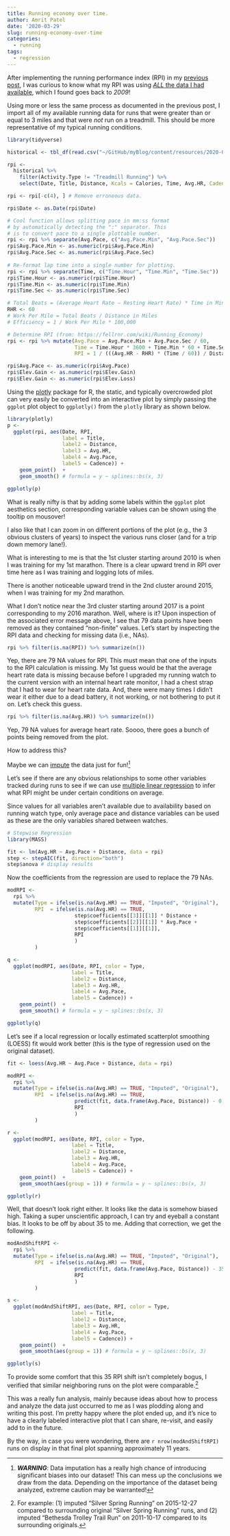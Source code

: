 ```yaml
---
title: Running economy over time.
author: Amrit Patel
date: '2020-03-29'
slug: running-economy-over-time
categories:
  - running
tags:
  - regression
---
```


After implementing the running performance index (RPI) in my [previous post](https://amritpatel.rbind.io/2020/03/27/100-lap-challenge/), I was curious to know what my RPI was using [*ALL* the data I had available](https://docs.google.com/spreadsheets/d/1SwHuRvKulaGl13F2ahc6eFFYBWguhsL7kgZT-41MeoA/edit#gid=1295392789), which I found goes back to *2009*! 

Using more or less the same process as documented in the previous post, I import all of my available running data for runs that were greater than or equal to 3 miles and that were *not* run on a treadmill. This should be more representative of my typical running conditions. 

```r
library(tidyverse)

historical <- tbl_df(read.csv("~/GitHub/myBlog/content/resources/2020-03-29-running-economy-over-time/Vadhana Running - Historical Full.csv", stringsAsFactors = F))

rpi <- 
  historical %>%
    filter(Activity.Type != "Treadmill Running") %>%
    select(Date, Title, Distance, Kcals = Calories, Time, Avg.HR, Cadence = Avg.Run.Cadence, Avg.Pace, Elev.Gain, Elev.Loss, Temp = Min.Temp)

rpi <- rpi[-c(4), ] # Remove erroneous data.

rpi$Date <- as.Date(rpi$Date)

# Cool function allows splitting pace in mm:ss format
# by automatically detecting the ":" separator. This
# is to convert pace to a single plottable number.
rpi <- rpi %>% separate(Avg.Pace, c("Avg.Pace.Min", "Avg.Pace.Sec"))
rpi$Avg.Pace.Min <- as.numeric(rpi$Avg.Pace.Min)
rpi$Avg.Pace.Sec <- as.numeric(rpi$Avg.Pace.Sec)
  
# Re-format lap time into a single number for plotting.
rpi <- rpi %>% separate(Time, c("Time.Hour", "Time.Min", "Time.Sec"))
rpi$Time.Hour <- as.numeric(rpi$Time.Hour)
rpi$Time.Min <- as.numeric(rpi$Time.Min)
rpi$Time.Sec <- as.numeric(rpi$Time.Sec)

# Total Beats = (Average Heart Rate – Resting Heart Rate) * Time in Minutes
RHR <- 60
# Work Per Mile = Total Beats / Distance in Miles
# Efficiency = 1 / Work Per Mile * 100,000

# Determine RPI (from: https://fellrnr.com/wiki/Running_Economy)
rpi <- rpi %>% mutate(Avg.Pace = Avg.Pace.Min + Avg.Pace.Sec / 60,
                      Time = Time.Hour * 3600 + Time.Min * 60 + Time.Sec,
                      RPI = 1 / (((Avg.HR - RHR) * (Time / 60)) / Distance) * 100000)

rpi$Avg.Pace <- as.numeric(rpi$Avg.Pace)
rpi$Elev.Gain <- as.numeric(rpi$Elev.Gain)
rpi$Elev.Gain <- as.numeric(rpi$Elev.Loss)
```

Using the [plotly](https://plotly-r.com/index.html) package for R, the static, and typically overcrowded plot can very easily be converted into an interactive plot by simply passing the `ggplot` plot object to `ggplotly()` from the `plotly` library as shown below. 

```r
library(plotly)
p <- 
  ggplot(rpi, aes(Date, RPI,
                  label = Title,
                  label2 = Distance,
                  label3 = Avg.HR,
                  label4 = Avg.Pace,
                  label5 = Cadence)) +
    geom_point()  +
    geom_smooth() # formula = y ~ splines::bs(x, 3)

ggplotly(p)
```

What is really nifty is that by adding some labels within the `ggplot` plot aesthetics section, corresponding variable values can be shown using the tooltip on mousover!

I also like that I can zoom in on different portions of the plot (e.g., the 3 obvious clusters of years) to inspect the various runs closer (and for a trip down memory lane!).

What is interesting to me is that the 1st cluster starting around 2010 is when I was training for my 1st marathon. There is a clear upward trend in RPI over time here as I was training and logging lots of miles.

There is another noticeable upward trend in the 2nd cluster around 2015, when I was training for my 2nd marathon.

What I don't notice near the 3rd cluster starting around 2017 is a point corresponding to my 2016 marathon. Well, where is it? Upon inspection of the associated error message above, I see that 79 data points have been removed as they contained "non-finite" values. Let's start by inspecting the RPI data and checking for missing data (i.e., NAs).

```r
rpi %>% filter(is.na(RPI)) %>% summarize(n())
```

Yep, there are 79 NA values for RPI. This must mean that one of the inputs to the RPI calculation is missing. My 1st guess would be that the average heart rate data is missing because before I upgraded my running watch to the current version with an internal heart rate monitor, I had a chest strap that I had to wear for heart rate data. And, there were many times I didn't wear it either due to a dead battery, it not working, or not bothering to put it on. Let's check this guess.

```r
rpi %>% filter(is.na(Avg.HR)) %>% summarize(n())
```

Yep, 79 NA values for average heart rate. Soooo, there goes a bunch of points being removed from the plot.

How to address this?

Maybe we can [impute](https://www.wikiwand.com/en/Imputation_(statistics)) the data just for fun![^1]

[^1]: ***WARNING***: Data imputation has a really high chance of introducing significant biases into our dataset! This can mess up the conclusions we draw from the data. Depending on the importance of the dataset being analyzed, extreme caution may be warranted!

Let's see if there are any obvious relationships to some other variables tracked during runs to see if we can use [multiple linear regression](https://www.statmethods.net/stats/regression.html) to infer what RPI might be under certain conditions on average.

Since values for all variables aren't available due to availability based on running watch type, only average pace and distance variables can be used as these are the only variables shared between watches.

```r
# Stepwise Regression
library(MASS)

fit <- lm(Avg.HR ~ Avg.Pace + Distance, data = rpi)
step <- stepAIC(fit, direction="both")
step$anova # display results
```

Now the coefficients from the regression are used to replace the 79 NAs.

```r
modRPI <- 
  rpi %>%
  mutate(Type = ifelse(is.na(Avg.HR) == TRUE, "Imputed", "Original"),
         RPI  = ifelse(is.na(Avg.HR) == TRUE,
                      step$coefficients[[3]][[1]] * Distance +
                      step$coefficients[[2]][[1]] * Avg.Pace +
                      step$coefficients[[1]][[1]],
                      RPI
                      )
         )

q <- 
  ggplot(modRPI, aes(Date, RPI, color = Type,
                     label = Title,
                     label2 = Distance,
                     label3 = Avg.HR,
                     label4 = Avg.Pace,
                     label5 = Cadence)) +
    geom_point()  +
    geom_smooth() # formula = y ~ splines::bs(x, 3)

ggplotly(q)
```

Let's see if a local regression or locally estimated scatterplot smoothing (LOESS) fit would work better (this is the type of regression used on the original dataset).

```r
fit <- loess(Avg.HR ~ Avg.Pace + Distance, data = rpi)
```

```r
modRPI <- 
  rpi %>%
  mutate(Type = ifelse(is.na(Avg.HR) == TRUE, "Imputed", "Original"),
         RPI  = ifelse(is.na(Avg.HR) == TRUE,
                      predict(fit, data.frame(Avg.Pace, Distance)) - 0, 
                      RPI
                      )
         )

r <- 
  ggplot(modRPI, aes(Date, RPI, color = Type,
                     label = Title,
                     label2 = Distance,
                     label3 = Avg.HR,
                     label4 = Avg.Pace,
                     label5 = Cadence)) +
    geom_point()  +
    geom_smooth(aes(group = 1)) # formula = y ~ splines::bs(x, 3)

ggplotly(r)
```

Well, that doesn't look right either. It looks like the data is somehow biased high. Taking a super unscientific approach, I can try and eyeball a constant bias. It looks to be off by about 35 to me. Adding that correction, we get the following.

```r
modAndShiftRPI <- 
  rpi %>%
  mutate(Type = ifelse(is.na(Avg.HR) == TRUE, "Imputed", "Original"),
         RPI  = ifelse(is.na(Avg.HR) == TRUE,
                      predict(fit, data.frame(Avg.Pace, Distance)) - 35, 
                      RPI
                      )
         )

s <- 
  ggplot(modAndShiftRPI, aes(Date, RPI, color = Type,
                     label = Title,
                     label2 = Distance,
                     label3 = Avg.HR,
                     label4 = Avg.Pace,
                     label5 = Cadence)) +
    geom_point()  +
    geom_smooth(aes(group = 1)) # formula = y ~ splines::bs(x, 3)

ggplotly(s)
```

To provide some comfort that this 35 RPI shift isn't completely bogus, I verified that similar neighboring runs on the plot were comparable.[^2]

[^2]: For example: (1) imputed "Silver Spring Running" on 2015-12-27 compared to surrounding original "Silver Spring Running" runs, and (2) imputed "Bethesda Trolley Trail Run" on 2011-10-17 compared to its surrounding originals.

This was a really fun analysis, mainly because ideas about how to process and analyze the data just occurred to me as I was plodding along and writing this post. I'm pretty happy where the plot ended up, and it's nice to have a clearly labeled interactive plot that I can share, re-visit, and easily add to in the future.

By the way, in case you were wondering, there are `r nrow(modAndShiftRPI)` runs on display in that final plot spanning approximately 11 years.

<!-- # ```{r, warning = F, message = F} -->
<!-- # library(reshape2) -->
<!-- #  -->
<!-- # multiRPI <-  -->
<!-- #   melt(rpi, id.vars = c("Date", "Title", "RPI")) %>% -->
<!-- #     filter(variable == "Distance" |  -->
<!-- #            variable == "Avg.HR" | -->
<!-- #            variable == "Cadence" | -->
<!-- #            variable == "Avg.Pace" | -->
<!-- #            variable == "Elev.Gain" | -->
<!-- #            variable == "Temp" -->
<!-- #           ) -->
<!-- #  -->
<!-- # multiRPI$value <- as.numeric(multiRPI$value) -->
<!-- #  -->
<!-- # ggplot(multiRPI, aes(value, RPI)) + -->
<!-- #   geom_point() + -->
<!-- #   geom_smooth(method = lm) + -->
<!-- #   facet_wrap(variable ~ ., scales = "free") -->
<!-- # ``` -->
